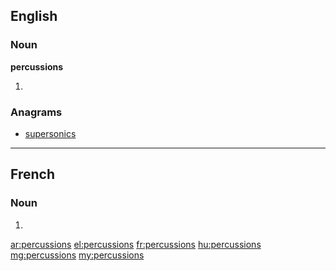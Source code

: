 ==English==

===Noun===
'''percussions'''

# {{plural of|percussion}}

===Anagrams===
* [[supersonics#English|supersonics]]

----

==French==

===Noun===
{{head|fr|g=f-p}}

# {{plural of|percussion|lang=fr}}

[[ar:percussions]]
[[el:percussions]]
[[fr:percussions]]
[[hu:percussions]]
[[mg:percussions]]
[[my:percussions]]